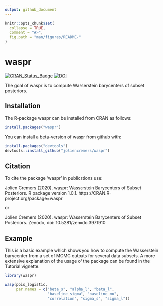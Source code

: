 ```yaml
---
output: github_document
---
```


<!-- README.md is generated from README.Rmd. Please edit that file -->

```r
knitr::opts_chunk$set(
  collapse = TRUE,
  comment = "#>",
  fig.path = "man/figures/README-"
)
```
# waspr
[![CRAN_Status_Badge](http://www.r-pkg.org/badges/version/waspr)](https://cran.r-project.org/package=waspr)
[![DOI](https://zenodo.org/badge/DOI/10.5281/zenodo.3971910.svg)](https://doi.org/10.5281/zenodo.3971910)

The goal of waspr is to compute Wasserstein barycenters of subset posteriors. 

## Installation

The R-package waspr can be installed from CRAN as follows:

```r
install.packages("waspr")
```

You can install a beta-version of waspr from github with:

```r
install.packages("devtools")
devtools::install_github("joliencremers/waspr")
```

## Citation

To cite the package ‘waspr’ in publications use:

Jolien Cremers (2020). waspr: Wasserstein Barycenters of Subset Posteriors. R package
  version 1.0.1. https://CRAN.R-project.org/package=waspr
  
or 

Jolien Cremers (2020). waspr: Wasserstein Barycenters of Subset Posteriors. Zenodo, doi: 10.5281/zenodo.3971910


## Example

This is a basic example which shows you how to compute the Wasserstein
barycenter from a set of MCMC outputs for several data subsets. A more extensive
explanation of the usage of the package can be found in the Tutorial vignette.

```r
library(waspr)

wasp(pois_logistic,
     par.names = c("beta_s", "alpha_l", "beta_l",
                   "baseline_sigma", "baseline_mu",
                   "correlation", "sigma_s", "sigma_l"))
```
